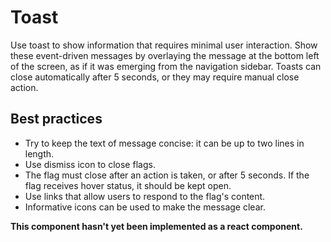 # Toast

Use toast to show information that requires minimal user interaction. Show these event-driven messages by overlaying the message at the bottom left of the screen, as if it was emerging from the navigation sidebar. Toasts can close automatically after 5 seconds, or they may require manual close action.

## Best practices

- Try to keep the text of message concise: it can be up to two lines in length.
- Use dismiss icon to close flags.
- The flag must close after an action is taken, or after 5 seconds. If the flag receives hover status, it should be kept open.
- Use links that allow users to respond to the flag's content.
- Informative icons can be used to make the message clear.

**This component hasn't yet been implemented as a react component.**
